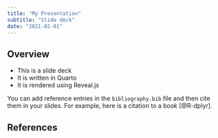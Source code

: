 ```yaml
---
title: "My Presentation"
subtitle: "Slide deck"
date: "2021-01-01"
---
```


## Overview

- This is a slide deck
- It is written in Quarto
- It is rendered using Reveal.js

::: {.aside}
You can add reference entries in the `bibliography.bib` file and then cite them in your slides. For example, here is a citation to a book [@R-dplyr].
:::

## References

